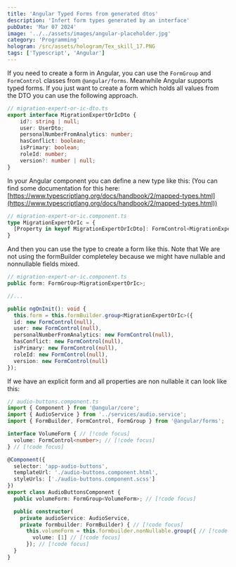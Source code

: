 ```yaml
---
title: 'Angular Typed Forms from generated dtos'
description: 'Infert form types generated by an interface'
pubDate: 'Mar 07 2024'
image: '../../assets/images/angular-placeholder.jpg'
category: 'Programming'
hologram: /src/assets/hologram/Tex_skill_17.PNG
tags: ['Typescript', 'Angular']
---
```


If you need to create a form in Angular, you can use the `FormGroup` and `FormControl` classes from `@angular/forms`. Meanwhile Angular supports typed forms.
If you just want to create a form which holds all values from the DTO you can use the following approach.

```typescript
// migration-expert-or-ic-dto.ts
export interface MigrationExpertOrIcDto { 
    id?: string | null;
    user: UserDto;
    personalNumberFromAnalytics: number;
    hasConflict: boolean;
    isPrimary: boolean;
    roleId: number;
    version?: number | null;
}
```
In your Angular component you can define a new type like this: (You can find some documentation for this here: [https://www.typescriptlang.org/docs/handbook/2/mapped-types.html](https://www.typescriptlang.org/docs/handbook/2/mapped-types.html))

```typescript
// migration-expert-or-ic.component.ts
type MigrationExpertOrIc = {
  [Property in keyof MigrationExpertOrIcDto]: FormControl<MigrationExpertOrIcDto[Property]>;
}
```

And then you can use the type to create a form like this.
Note that We are not using the formBuilder completeley because we might have nullable and nonnullable fields mixed.

```typescript
// migration-expert-or-ic.component.ts
public form: FormGroup<MigrationExpertOrIc>;

//...

public ngOnInit(): void {
  this.form = this.formBuilder.group<MigrationExpertOrIc>({
  id: new FormControl(null),
  user: new FormControl(null),
  personalNumberFromAnalytics: new FormControl(null),
  hasConflict: new FormControl(null),
  isPrimary: new FormControl(null),
  roleId: new FormControl(null),
  version: new FormControl(null)
});
```

If we have an explicit form and all properties are non nullable it can look like this:

```typescript
// audio-buttons.component.ts
import { Component } from '@angular/core';
import { AudioService } from '../services/audio.service';
import { FormBuilder, FormControl, FormGroup } from '@angular/forms';

interface VolumeForm { // [!code focus]
  volume: FormControl<number>; // [!code focus]
} // [!code focus]

@Component({
  selector: 'app-audio-buttons',
  templateUrl: './audio-buttons.component.html',
  styleUrls: ['./audio-buttons.component.scss']
})
export class AudioButtonsComponent {
  public volumeForm: FormGroup<VolumeForm>; // [!code focus]

  public constructor(
    private audioService: AudioService,
    private formbuilder: FormBuilder) { // [!code focus]
      this.volumeForm = this.formbuilder.nonNullable.group({ // [!code focus]
        volume: [1] // [!code focus]
      }); // [!code focus]
  }
}
```
